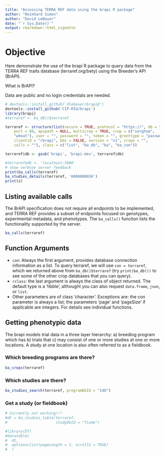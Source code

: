 ```yaml
---
title: "Accessing TERRA REF data using the brapi R package"
author: "Reinhard Simon"
author: "David LeBauer"
date: "`r Sys.Date()`"
output: rmarkdown::html_vignette
---
```


# Objective

Here demonstrate the use of the brapi R package to query data from the TERRA REF traits database (terraref.org/bety) using the Breeder's API (BrAPI).

What is BrAPI?

Data are public and no login credentials are needed.

```r
# devtools::install_github('dlebauer/brapi@')
devtools::install_github('CIP-RIU/brapi')
library(brapi)
#terraref <- ba_db()$terraref

terraref <- structure(list(secure = TRUE, protocol = "https://", db = "brapi.workbench.terraref.org", 
    port = 80, apipath = NULL, multicrop = TRUE, crop = c("sorghum", 
    "wheat"), user = "", password = "", token = "", granttype = "password", 
    clientid = "rbrapi", bms = FALSE, version = "v1", crops = "", 
    calls = ""), class = c("list", "ba_db", "ba", "ba_con"))

terraref$db <- gsub('brapi', 'brapi-dev', terraref$db)

#terraref$db <- 'localhost:5000'
# show verbose server feedback
print(ba_calls(terraref)
ba_studies_details(terraref, '6000000034')
print(z)
```

## Listing available calls

The BrAPI specification does not require all endpoints to be implemented, and TERRA REF provides a subset of endpoints focused on genotypes, experimental metadata, and phenotypes. The `ba_calls()` function lists the functionality supported by the server.

```r
ba_calls(terraref)
```

## Function Arguments

* `con`: Always the first argument, provides database connection information as a list. To query terraref, we will use `con = terraref`, which we returned above from `ba_db()$terraref` (try `print(ba_db())` to see some of the other crop databases that you can query).
* `rclass`: the last argument is always the class of object returned. The default type is a 'tibble', althought you can also request `data.frame`, `json`, or `list`.
* Other parameters are of class 'character'. Exceptions are: the con parameter is always a list; the parameters 'page' and 'pageSize' if applicable are integers. For details see individual functions.

## Getting phenotypic data

The brapi models trial data in a three layer hierarchy: a) breeding program which has b) trials that c) may consist of one or more studies at one or more locations. A study at one location is also often referred to as a fieldbook.

### Which breeding programs are there?

```r
ba_crops(terraref)
```


### Which studies are there?

```r
ba_studies_search(terraref, programDbId = "140")
```

### Get a study (or fieldbook)

```r
# Currently not working!!!
#dt = ba_studies_table(terraref, 
#                      studyDbId = "fixme")
```

```r
#library(DT)
#datatable(
#  dt,
#  options=list(pageLength = 5, scrollX = TRUE)
#  )
```











